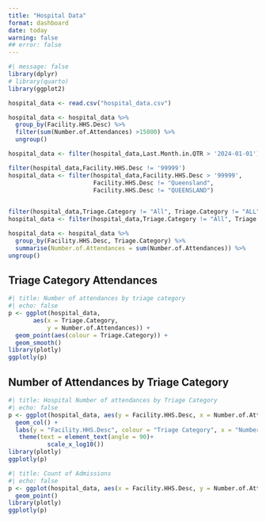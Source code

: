 ```yaml
---
title: "Hospital Data"
format: dashboard
date: today
warning: false
## error: false
---
```


```r
#| message: false
library(dplyr)
# library(quarto)
library(ggplot2)

hospital_data <- read.csv("hospital_data.csv")

hospital_data <- hospital_data %>%   
  group_by(Facility.HHS.Desc) %>% 
  filter(sum(Number.of.Attendances) >15000) %>% 
  ungroup()

hospital_data <- filter(hospital_data,Last.Month.in.QTR > '2024-01-01')

filter(hospital_data,Facility.HHS.Desc != '99999')
hospital_data <- filter(hospital_data,Facility.HHS.Desc > '99999', 
                        Facility.HHS.Desc != "Queensland", 
                        Facility.HHS.Desc != "QUEENSLAND")

         
filter(hospital_data,Triage.Category != "All", Triage.Category != "ALL")
hospital_data <- filter(hospital_data,Triage.Category != "All", Triage.Category != "ALL") 

hospital_data <- hospital_data %>% 
  group_by(Facility.HHS.Desc, Triage.Category) %>% 
  summarise(Number.of.Attendances = sum(Number.of.Attendances)) %>% 
ungroup()
```

## Triage Category Attendances {height=70%}

```r
#| title: Number of attendances by triage category
#| echo: false
p <- ggplot(hospital_data,
       aes(x = Triage.Category,
           y = Number.of.Attendances)) + 
  geom_point(aes(colour = Triage.Category)) + 
  geom_smooth() 
library(plotly)
ggplotly(p)

```

## Number of Attendances by Triage Category {height=70%}

```r
#| title: Hospital Number of attendances by Triage Category
#| echo: false
p <- ggplot(hospital_data, aes(y = Facility.HHS.Desc, x = Number.of.Attendances, fill = Triage.Category)) + 
  geom_col() +   
  labs(y = "Facility.HHS.Desc", colour = "Triage Category", x = "Number of Attendances") +
   theme(text = element_text(angle = 90)+
           scale_x_log10())
library(plotly)
ggplotly(p) 
```


```r
#| title: Count of Admissions
#| echo: false
p <- ggplot(hospital_data, aes(x = Facility.HHS.Desc, y = Number.of.Attendances, colour = Triage.Category, label = Facility.HHS.Desc, label2 = Triage.Category)) + 
  geom_point() 
library(plotly)
ggplotly(p)
```

